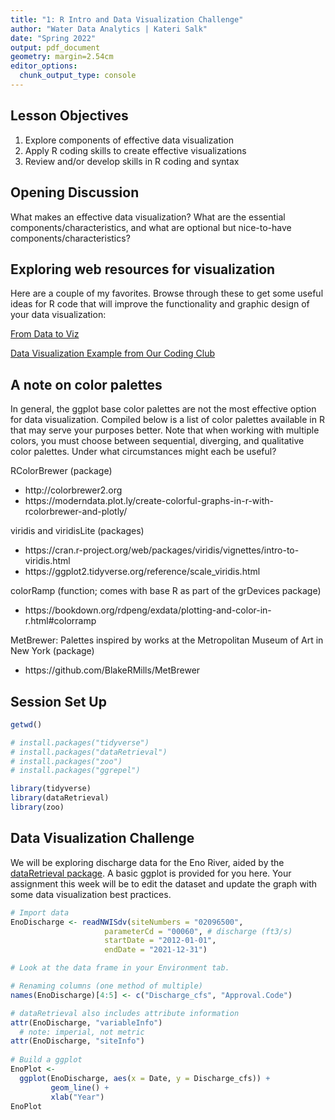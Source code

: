 ```yaml
---
title: "1: R Intro and Data Visualization Challenge"
author: "Water Data Analytics | Kateri Salk"
date: "Spring 2022"
output: pdf_document
geometry: margin=2.54cm
editor_options: 
  chunk_output_type: console
---
```


## Lesson Objectives
1. Explore components of effective data visualization
2. Apply R coding skills to create effective visualizations
3. Review and/or develop skills in R coding and syntax

## Opening Discussion

What makes an effective data visualization? What are the essential components/characteristics, and what are optional but nice-to-have components/characteristics? 


## Exploring web resources for visualization

Here are a couple of my favorites. Browse through these to get some useful ideas for R code that will improve the functionality and graphic design of your data visualization: 

[From Data to Viz](https://www.data-to-viz.com/)

[Data Visualization Example from Our Coding Club](https://ourcodingclub.github.io/tutorials/dataviz-beautification/)


## A note on color palettes

In general, the ggplot base color palettes are not the most effective option for data visualization. Compiled below is a list of color palettes available in R that may serve your purposes better. Note that when working with multiple colors, you must choose between sequential, diverging, and qualitative color palettes. Under what circumstances might each be useful?

RColorBrewer (package)

* http://colorbrewer2.org
* https://moderndata.plot.ly/create-colorful-graphs-in-r-with-rcolorbrewer-and-plotly/

viridis and viridisLite (packages)

* https://cran.r-project.org/web/packages/viridis/vignettes/intro-to-viridis.html
* https://ggplot2.tidyverse.org/reference/scale_viridis.html

colorRamp (function; comes with base R as part of the grDevices package)

* https://bookdown.org/rdpeng/exdata/plotting-and-color-in-r.html#colorramp

MetBrewer: Palettes inspired by works at the Metropolitan Museum of Art in New York (package)

* https://github.com/BlakeRMills/MetBrewer


## Session Set Up

```r
getwd()

# install.packages("tidyverse")
# install.packages("dataRetrieval")
# install.packages("zoo")
# install.packages("ggrepel")

library(tidyverse)
library(dataRetrieval)
library(zoo)

```

## Data Visualization Challenge

We will be exploring discharge data for the Eno River, aided by the [dataRetrieval package](https://cran.r-project.org/web/packages/dataRetrieval/vignettes/dataRetrieval.html). A basic ggplot is provided for you here. Your assignment this week will be to edit the dataset and update the graph with some data visualization best practices. 

```r
# Import data
EnoDischarge <- readNWISdv(siteNumbers = "02096500",
                     parameterCd = "00060", # discharge (ft3/s)
                     startDate = "2012-01-01",
                     endDate = "2021-12-31")

# Look at the data frame in your Environment tab.

# Renaming columns (one method of multiple)
names(EnoDischarge)[4:5] <- c("Discharge_cfs", "Approval.Code")

# dataRetrieval also includes attribute information
attr(EnoDischarge, "variableInfo")
  # note: imperial, not metric
attr(EnoDischarge, "siteInfo")
  
# Build a ggplot
EnoPlot <- 
  ggplot(EnoDischarge, aes(x = Date, y = Discharge_cfs)) +
         geom_line() +
         xlab("Year")
EnoPlot
```


